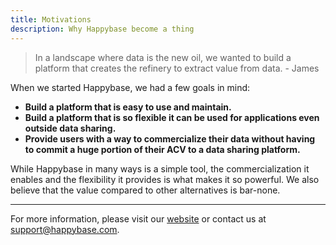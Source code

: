 ```yaml
---
title: Motivations
description: Why Happybase become a thing
---
```


> In a landscape where data is the new oil, we wanted to build a platform that creates the refinery to extract value from data. - James

When we started Happybase, we had a few goals in mind:

- **Build a platform that is easy to use and maintain.**
- **Build a platform that is so flexible it can be used for applications even outside data sharing.**
- **Provide users with a way to commercialize their data without having to commit a huge portion of their ACV to a data sharing platform.**

While Happybase in many ways is a simple tool, the commercialization it enables and the flexibility it provides is what makes it so powerful. We also believe that the value compared to other alternatives is bar-none.

---

For more information, please visit our [website](https://www.happybase.co) or contact us at [support@happybase.com](mailto:support@happybase.com).
